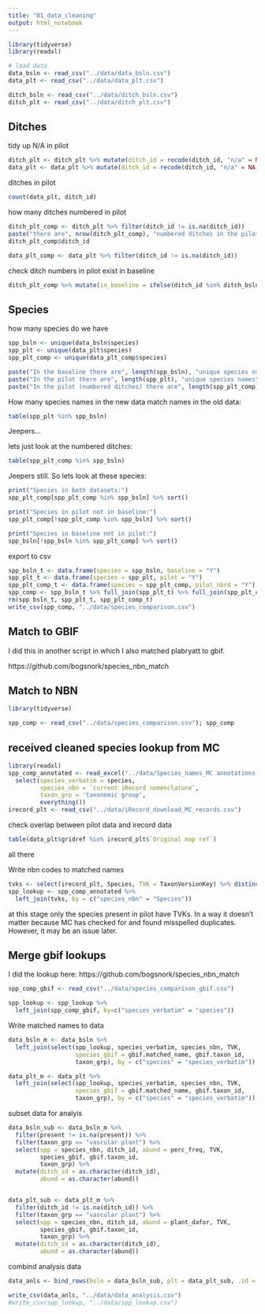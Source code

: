 ```yaml
---
title: "01_data_cleaning"
output: html_notebook
---
```



```r
library(tidyverse)
library(readxl)
```



```r
# load data
data_bsln <- read_csv("../data/data_bsln.csv")
data_plt <- read_csv("../data/data_plt.csv")

ditch_bsln <- read_csv("../data/ditch_bsln.csv")
ditch_plt <- read_csv("../data/ditch_plt.csv")
```

## Ditches

tidy up N/A in pilot
```r
ditch_plt <- ditch_plt %>% mutate(ditch_id = recode(ditch_id, "n/a" = NA_character_))
data_plt <- data_plt %>% mutate(ditch_id = recode(ditch_id, "n/a" = NA_character_))
```

ditches in pilot
```r
count(data_plt, ditch_id)
```


how many ditches numbered in pilot
```r
ditch_plt_comp <- ditch_plt %>% filter(ditch_id != is.na(ditch_id))
paste("there are", nrow(ditch_plt_comp), "numbered ditches in the pilot data")
ditch_plt_comp$ditch_id
```

```r
data_plt_comp <- data_plt %>% filter(ditch_id != is.na(ditch_id))
```


check ditch numbers in pilot exist in baseline
```r
ditch_plt_comp %>% mutate(in_baseline = ifelse(ditch_id %in% ditch_bsln$ditch_id, "1", "0")) %>% count(in_baseline)
```

## Species

how many species do we have

```r
spp_bsln <- unique(data_bsln$species)
spp_plt <- unique(data_plt$species)
spp_plt_comp <- unique(data_plt_comp$species)

paste("In the baseline there are", length(spp_bsln), "unique species names")
paste("In the pilot there are", length(spp_plt), "unique species names")
paste("In the pilot (numbered ditches) there are", length(spp_plt_comp), "unique species names")
```


How many species names in the new data match names in the old data:

```r
table(spp_plt %in% spp_bsln)
```
Jeepers...

lets just look at the numbered ditches: 
```r
table(spp_plt_comp %in% spp_bsln)
```

Jeepers still.  So lets look at these species:

```r
print("Species in both datasets:")
spp_plt_comp[spp_plt_comp %in% spp_bsln] %>% sort()
```

```r
print("Species in pilot not in baseline:")
spp_plt_comp[!spp_plt_comp %in% spp_bsln] %>% sort()
```

```r
print("Species in baseline not in pilot:")
spp_bsln[!spp_bsln %in% spp_plt_comp] %>% sort()
```

export to csv
```r
spp_bsln_t <- data.frame(species = spp_bsln, baseline = "Y")
spp_plt_t <- data.frame(species = spp_plt, pilot = "Y")
spp_plt_comp_t <- data.frame(species = spp_plt_comp, pilot_nbrd = "Y")
spp_comp <- spp_bsln_t %>% full_join(spp_plt_t) %>% full_join(spp_plt_comp_t) %>% arrange(species)
rm(spp_bsln_t, spp_plt_t, spp_plt_comp_t)
write_csv(spp_comp, "../data/species_comparison.csv")
```
## Match to GBIF

I did this in another script in which I also matched plabryatt to gbif. 

https://github.com/bogsnork/species_nbn_match 


## Match to NBN


```r
library(tidyverse)
```



```r
spp_comp <- read_csv("../data/species_comparison.csv"); spp_comp
```

## received cleaned species lookup from MC


```r
library(readxl)
spp_comp_annotated <- read_excel("../data/Species_names_MC annotations.xlsx") %>% 
  select(species_verbatim = species, 
         species_nbn = `current iRecord nomenclature`, 
         taxon_grp = 'taxonomic group',
         everything())
irecord_plt <- read_csv("../data/iRecord_download_MC_records.csv")
```



check overlap between pilot data and irecord data
```r
table(data_plt$gridref %in% irecord_plt$`Original map ref`)
```
all there

Write nbn codes to matched names

```r
tvks <- select(irecord_plt, Species, TVK = TaxonVersionKey) %>% distinct()
spp_lookup <- spp_comp_annotated %>% 
  left_join(tvks, by = c("species_nbn" = "Species"))
```

at this stage only the species present in pilot have TVKs.  In a way it doesn't matter because MC has checked for and found misspelled duplicates.  However, it may be an issue later.  



## Merge gbif lookups 
I did the lookup here: https://github.com/bogsnork/species_nbn_match 

```r
spp_comp_gbif <- read_csv("../data/species_comparison_gbif.csv")
```

```r
spp_lookup <- spp_lookup %>% 
  left_join(spp_comp_gbif, by=c("species_verbatim" = "species"))
```





Write matched names to data

```r
data_bsln_m <- data_bsln %>% 
  left_join(select(spp_lookup, species_verbatim, species_nbn, TVK, 
                   species_gbif = gbif.matched_name, gbif.taxon_id, 
                   taxon_grp), by = c("species" = "species_verbatim"))

data_plt_m <- data_plt %>% 
  left_join(select(spp_lookup, species_verbatim, species_nbn, TVK,
                   species_gbif = gbif.matched_name, gbif.taxon_id,  
                   taxon_grp), by = c("species" = "species_verbatim"))
```

subset data for analyis
```r
data_bsln_sub <- data_bsln_m %>% 
  filter(present != is.na(present)) %>% 
  filter(taxon_grp == "vascular plant") %>% 
  select(spp = species_nbn, ditch_id, abund = perc_freq, TVK,
         species_gbif, gbif.taxon_id,
         taxon_grp) %>% 
  mutate(ditch_id = as.character(ditch_id), 
         abund = as.character(abund))


data_plt_sub <- data_plt_m %>% 
  filter(ditch_id != is.na(ditch_id)) %>% 
  filter(taxon_grp == "vascular plant") %>% 
  select(spp = species_nbn, ditch_id, abund = plant_dafor, TVK,
         species_gbif, gbif.taxon_id, 
         taxon_grp) %>% 
  mutate(ditch_id = as.character(ditch_id), 
         abund = as.character(abund))

```

combind analysis data
```r
data_anls <- bind_rows(bsln = data_bsln_sub, plt = data_plt_sub, .id = "survey")
```






```r
write_csv(data_anls, "../data/data_analysis.csv")
#write_csv(spp_lookup, "../data/spp_lookup.csv")
```





